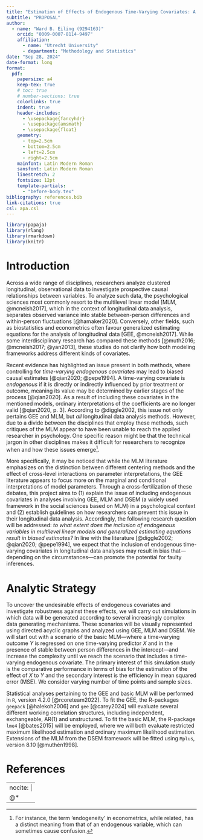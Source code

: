 ```yaml
---
title: "Estimation of Effects of Endogenous Time-Varying Covariates: A Comparison Of Multilevel Linear Modeling and Generalized Estimating Equations"
subtitle: "PROPOSAL" 
author: 
  - name: "Ward B. Eiling (9294163)"
    orcid: "0009-0007-8114-9497"
    affiliation: 
      - name: "Utrecht University"
      - department: "Methodology and Statistics"
date: "Sep 28, 2024"
date-format: long
format: 
  pdf:
    papersize: a4
    keep-tex: true
    # toc: true
    # number-sections: true
    colorlinks: true
    indent: true
    header-includes:
      - \usepackage{fancyhdr}
      - \usepackage{amsmath}
      - \usepackage{float}
    geometry:
      - top=2.5cm
      - bottom=2.5cm
      - left=2.5cm
      - right=2.5cm
    mainfont: Latin Modern Roman
    sansfont: Latin Modern Roman
    linestretch: 2
    fontsize: 12pt
    template-partials: 
      - "before-body.tex"
bibliography: references.bib
link-citations: true
csl: apa.csl
---
```


```{=tex}
\pagestyle{fancy}
  \fancyhead{}
  \fancyhead[L]{PROPOSAL}

\floatplacement{figure}{H} % Place all figures exactly "here"
```
```r
library(papaja)
library(rlang)
library(rmarkdown)
library(knitr)
```

\newpage

# Introduction

<!-- -   Start with a paragraph describing a problem in the real-life world (so that a BoS member not familiar with statistics understands why you are pursuing research in this direction); -->

Across a wide range of disciplines, researchers analyze clustered longitudinal, observational data to investigate prospective causal relationships between variables. To analyze such data, the psychological sciences most commonly resort to the multilevel linear model [MLM, @mcneish2017], which in the context of longitudinal data analysis, separates observed variance into stable between-person differences and within-person fluctuations [@hamaker2020]. Conversely, other fields, such as biostatistics and econometrics often favour generalized estimating equations for the analysis of longitudinal data [GEE, @mcneish2017]. While some interdisciplinary research has compared these methods [@muth2016; @mcneish2017; @yan2013], these studies do not clarify how both modeling frameworks address different kinds of covariates.

<!-- -   Then, add a paragraph describing what is known in the literature; -->

Recent evidence has highlighted an issue present in both methods, where controlling for *time-varying endogenous covariates* may lead to biased causal estimates [@qian2020; @pepe1994]. A time-varying covariate is *endogenous* if it is directly or indirectly influenced by prior treatment or outcome, meaning its value may be determined by earlier stages of the process [@qian2020]. As a result of including these covariates in the mentioned models, ordinary interpretations of the coefficients are no longer valid [@qian2020, p. 3]. According to @diggle2002, this issue not only pertains GEE and MLM, but *all* longitudinal data analysis methods. However, due to a divide between the disciplines that employ these methods, such critiques of the MLM appear to have been unable to reach the applied researcher in psychology. One specific reason might be that the technical jargon in other disciplines makes it difficult for researchers to recognize when and how these issues emerge[^1].

[^1]: For instance, the term 'endogeneity' in econometrics, while related, has a distinct meaning from that of an endogenous variable, which can sometimes cause confusion.

<!-- -   Also, describe what is not known and which gap you will address in your thesis; End with a clear research question and, if applicable, your hypothesis (for confirmatory research questions – it should be a testable hypothesis) or expectations (for exploratory research questions – can be much vaguer because of the explorative nature of the question). -->

More specifically, it may be noticed that while the MLM literature emphasizes on the distinction between different centering methods and the effect of cross-level interactions on parameter interpretations, the GEE literature appears to focus more on the marginal and conditional interpretations of model parameters. Through a cross-fertilization of these debates, this project aims to (1) explain the issue of including endogenous covariates in analyses involving GEE, MLM and DSEM (a widely used framework in the social sciences based on MLM) in a psychological context and (2) establish guidelines on how researchers can prevent this issue in their longitudinal data analysis. Accordingly, the following research question will be addressed: *to what extent does the inclusion of endogenous variables in multilevel linear models and generalized estimating equations result in biased estimates?* In line with the literature [@diggle2002; @qian2020; @pepe1994], we expect that the inclusion of endogenous time-varying covariates in longitudinal data analyses may result in bias that—depending on the circumstances—can promote the potential for faulty inferences.

<!-- It would be interesting to compare the RI-CLPM to the CLPM, as the former is said to be superior in addressing certain confounders, but could it also be more susceptible to time-varying moderators? -->

\newpage

# Analytic Strategy

<!-- -   Describe how you are planning to answer your research question and how to test your hypothesis or explore your question. Be as specific as possible and preferably use an illustration to help the reader understand how all your plans connect. -->

<!-- -   Also, include information on what data you are going to use and if you already have ethical consent. If you do already have consent, putting the FETC case number on your front page also suffices. -->

<!-- -   Describe what software/packages you will use. -->

To uncover the undesirable effects of endogenous covariates and investigate robustness against these effects, we will carry out simulations in which data will be generated according to several increasingly complex data generating mechanisms. These scenarios will be visually represented using directed acyclic graphs and analyzed using GEE, MLM and DSEM. We will start out with a scenario of the basic MLM---where a time-varying outcome $Y$ is regressed on one time-varying predictor $X$ and in the presence of stable between person differences in the intercept---and increase the complexity until we reach the scenario that includes a time-varying endogenous covariate. The primary interest of this simulation study is the comparative performance in terms of bias for the estimation of the effect of $X$ to $Y$ and the secondary interest is the efficiency in mean squared error (MSE). We consider varying number of time points and sample sizes.

Statistical analyses pertaining to the GEE and basic MLM will be performed in `R`, version 4.2.0 [@rcoreteam2022]. To fit the GEE, the R-packages `geepack` [@halekoh2006] and `gee` [@carey2024] will evaluate several different working correlation structures, including independent, exchangeable, AR(1) and unstructured. To fit the basic MLM, the R-package `lme4` [@bates2015] will be employed, where we will both evaluate restricted maximum likelihood estimation and ordinary maximum likelihood estimation. Extensions of the MLM from the DSEM framework will be fitted using `Mplus`, version 8.10 [@muthén1998].

\newpage

# References

<!-- -   Add a reference list for the literature used in the text – you can use the formatting style of the chosen journal, but this is not mandatory. -->

<!-- -   Add about 20 extra references that will be used for the thesis (you do not have to have read these already). -->

<!-- I have enough resources -->

<!-- ::: {#refs} -->

<!-- ::: -->

---
nocite: |
  @*
---
